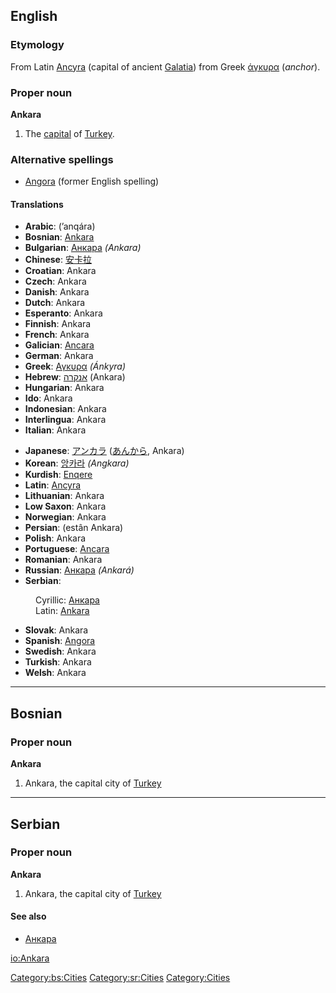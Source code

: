 {{See|ankara}}
{{wikipedia}}
==English==

===Etymology===
From Latin [[Ancyra]] (capital of ancient [[Galatia]]) from Greek [[άγκυρα]] (''anchor'').

===Proper noun===
'''Ankara'''

#The [[capital]] of [[Turkey]].

===Alternative spellings===
*[[Angora]] (former English spelling)

====Translations====
{{top}}<!--left column-->
*'''Arabic''': {{ARchar|[[انقرة|أنقرة]]}} (’anqára) {{f}}
*'''Bosnian''': [[Ankara#Bosnian|Ankara]] {{f}}
*'''Bulgarian''': [[Анкара]] ''(Ankara)''
*'''Chinese''': [[安卡拉]]
*'''Croatian''': Ankara
*'''Czech''': Ankara
*'''Danish''': Ankara
*'''Dutch''': Ankara
*'''Esperanto''': Ankara
*'''Finnish''': Ankara
*'''French''': Ankara
*'''Galician''': [[Ancara]]
*'''German''': Ankara
*'''Greek''': [[Αγκυρα]] ''(Ánkyra)'' {{f}}
*'''Hebrew''': [[אנקרה]] (Ankara)
*'''Hungarian''': Ankara
*'''Ido''': Ankara
*'''Indonesian''': Ankara
*'''Interlingua''': Ankara
*'''Italian''': Ankara {{f}}
{{mid}}<!--right column-->
*'''Japanese''': [[アンカラ]] ([[あんから]], Ankara)
*'''Korean''': [[앙카라]] ''(Angkara)''
*'''Kurdish''': [[Enqere]]
*'''Latin''': [[Ancyra]] {{f}}
*'''Lithuanian''': Ankara
*'''Low Saxon''': Ankara
*'''Norwegian''': Ankara
*'''Persian''': {{FAchar|[[استان آنکارا]]}} (estân Ankara)
*'''Polish''': Ankara {{f}}
*'''Portuguese''': [[Ancara]] {{f}}
*'''Romanian''': Ankara
*'''Russian''': [[Анкара]] ''(Ankará)'' {{f}}
*'''Serbian''':
:Cyrillic: [[Анкара#Serbian|Анкара]] {{f}}
:Latin: [[Ankara#Serbian|Ankara]] {{f}}
*'''Slovak''': Ankara {{f}}
*'''Spanish''': [[Angora]] {{f}}
*'''Swedish''': Ankara
*'''Turkish''': Ankara
*'''Welsh''': Ankara
{{bottom}}


----

==Bosnian==
===Proper noun===
'''Ankara''' {{f}}
#Ankara, the capital city of [[Turkey]]
[[Category:bs:Cities]]

----

==Serbian==
===Proper noun===
'''Ankara''' {{f}}
#Ankara, the capital city of [[Turkey]]
====See also====
*[[Анкара#Serbian|Анкара]]
[[Category:sr:Cities]]

[[io:Ankara]]
[[Category:Cities]]